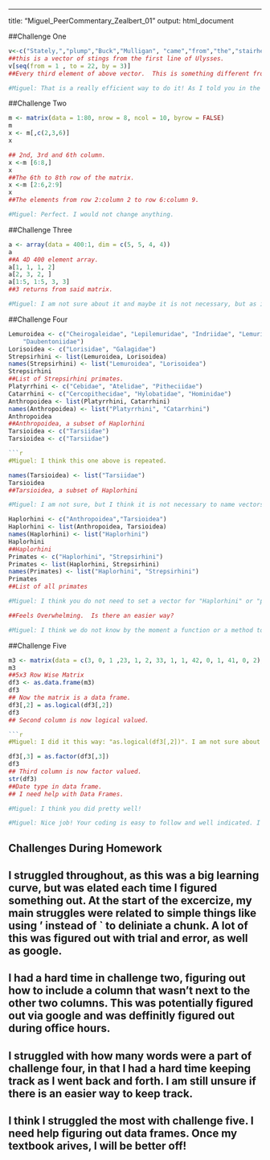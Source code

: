 ---
title: "Miguel_PeerCommentary_Zealbert_01"
output: html_document

##Challenge One
```r
v<-c("Stately,","plump","Buck","Mulligan", "came","from","the","stairhead,","bearing","a", "bowl","of","lather","on","which","a","mirror", "and","a","razor","lay","crossed")
##this is a vector of stings from the first line of Ulysses.
v[seq(from = 1 , to = 22, by = 3)]
##Every third element of above vector.  This is something different from the hint, but I believe it still works.
```

```r
#Miguel: That is a really efficient way to do it! As I told you in the office hour, I think it is the fastest way. I will add the "by" trick to my own code and keep it in mind for future challenges! :)
```


##Challenge Two
```r
m <- matrix(data = 1:80, nrow = 8, ncol = 10, byrow = FALSE)
m
x <- m[,c(2,3,6)]
x

## 2nd, 3rd and 6th column. 
x <-m [6:8,]
x
##The 6th to 8th row of the matrix. 
x <-m [2:6,2:9]
x
##The elements from row 2:column 2 to row 6:column 9.
```

```r
#Miguel: Perfect. I would not change anything.
```


##Challenge Three
```r
a <- array(data = 400:1, dim = c(5, 5, 4, 4))
a
##A 4D 400 element array.
a[1, 1, 1, 2]
a[2, 3, 2, ]
a[1:5, 1:5, 3, 3]
##3 returns from said matrix. 
```

```r
#Miguel: I am not sure about it and maybe it is not necessary, but as in challenge 3 it asks <Given this matrix, what would the following return?> you might want to give a little description/explanation of the result of the running.

```


##Challenge Four
```r
Lemuroidea <- c("Cheirogaleidae", "Lepilemuridae", "Indriidae", "Lemuridae",
    "Daubentoniidae")
Lorisoidea <- c("Lorisidae", "Galagidae")
Strepsirhini <- list(Lemuroidea, Lorisoidea)
names(Strepsirhini) <- list("Lemuroidea", "Lorisoidea")
Strepsirhini
##List of Strepsirhini primates. 
Platyrrhini <- c("Cebidae", "Atelidae", "Pitheciidae")
Catarrhini <- c("Cercopithecidae", "Hylobatidae", "Hominidae")
Anthropoidea <- list(Platyrrhini, Catarrhini)
names(Anthropoidea) <- list("Platyrrhini", "Catarrhini")
Anthropoidea
##Anthropoidea, a subset of Haplorhini 
Tarsioidea <- c("Tarsiidae")
Tarsioidea <- c("Tarsiidae")

```r
#Miguel: I think this one above is repeated.
```

```r
names(Tarsioidea) <- list("Tarsiidae")
Tarsioidea
##Tarsioidea, a subset of Haplorhini

```

```r

#Miguel: I am not sure, but I think it is not necessary to name vectors with the function "name()" because you are already giving it a name when writing "something<-c()".
```

```r
Haplorhini <- c("Anthropoidea","Tarsioidea")
Haplorhini <- list(Anthropoidea, Tarsioidea)
names(Haplorhini) <- list("Haplorhini")
Haplorhini
##Haplorhini 
Primates <- c("Haplorhini", "Strepsirhini")
Primates <- list(Haplorhini, Strepsirhini)
names(Primates) <- list("Haplorhini", "Strepsirhini")
Primates
##List of all primates

```

```r
#Miguel: I think you do not need to set a vector for "Haplorhini" or "primates". I would say that setting the list is enough, like you did with "Anthropoidea".
```

```r
##Feels Overwhelming.  Is there an easier way?
```

```r
#Miguel: I think we do not know by the moment a function or a method to do it more efficient, you did a good job!
```

##Challenge Five
```r
m3 <- matrix(data = c(3, 0, 1 ,23, 1, 2, 33, 1, 1, 42, 0, 1, 41, 0, 2), nrow = 5, ncol = 3, byrow = TRUE)
m3
##5x3 Row Wise Matrix
df3 <- as.data.frame(m3)
df3
## Now the matrix is a data frame. 
df3[,2] = as.logical(df3[,2])
df3
## Second column is now logical valued.

```r
#Miguel: I did it this way: "as.logical(df3[,2])". I am not sure about the difference, but yours seem to be great! If you know your way is better for any reason please tell me!
```

```r
df3[,3] = as.factor(df3[,3])
df3
## Third column is now factor valued.
str(df3)
##Date type in data frame. 
## I need help with Data Frames. 
```
```r
#Miguel: I think you did pretty well!
```

```r
#Miguel: Nice job! Your coding is easy to follow and well indicated. I could notice you did a big effort and it was worthy!
```


## Challenges During Homework
## I struggled throughout, as this was a big learning curve, but was elated each time I figured something out.  At the start of the excercize, my main struggles were related to simple things like using ' instead of ` to deliniate a chunk.  A lot of this was figured out with trial and error, as well as google.  
## I had a hard time in challenge two, figuring out how to include a column that wasn't next to the other two columns.  This was potentially figured out via google and was deffinitly figured out during office hours.  
## I struggled with how many words were a part of challenge four, in that I had a hard time keeping track as I went back and forth.  I am still unsure if there is an easier way to keep track.  
## I think I struggled the most with challenge five. I need help figuring out data frames.  Once my textbook arives, I will be better off!